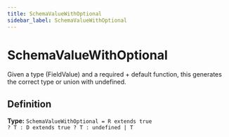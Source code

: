 ```yaml
---
title: SchemaValueWithOptional
sidebar_label: SchemaValueWithOptional
---
```


# SchemaValueWithOptional

Given a type (FieldValue) and a required + default function, this generates
the correct type or union with undefined.

## Definition

**Type:** <code>SchemaValueWithOptional = R extends true ? T : D extends true ? T : undefined | T</code>


